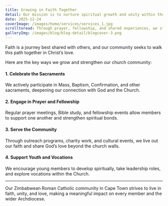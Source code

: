 ---
title: Growing in Faith Together
detail: Our mission is to nurture spiritual growth and unity within the Zimbabwean Roman Catholic community in Cape Town.
date: 2025-12-24
coverImage: /images/home/services/services_1.jpg
scrolltoread: Through prayer, fellowship, and shared experiences, we strengthen faith and build a welcoming community for all Zimbabwean Catholics in Cape Town.
galleryImg: /images/blog/blog-detail/blogcover-3.png
---

Faith is a journey best shared with others, and our community seeks to walk this path together in Christ’s love.

Here are the key ways we grow and strengthen our church community:

#### 1. Celebrate the Sacraments  
We actively participate in Mass, Baptism, Confirmation, and other sacraments, deepening our connection with God and the Church.

#### 2. Engage in Prayer and Fellowship  
Regular prayer meetings, Bible study, and fellowship events allow members to support one another and strengthen spiritual bonds.

#### 3. Serve the Community  
Through outreach programs, charity work, and cultural events, we live out our faith and share God’s love beyond the church walls.

#### 4. Support Youth and Vocations  
We encourage young members to develop spiritually, take leadership roles, and explore vocations within the Church.

---

Our Zimbabwean Roman Catholic community in Cape Town strives to live in faith, unity, and love, making a meaningful impact on every member and the wider Archdiocese.
